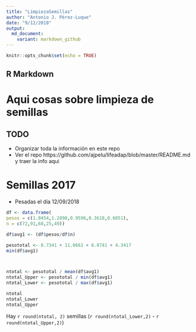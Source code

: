 ```yaml
---
title: "LimpiezaSemillas"
author: "Antonio J. Pérez-Luque"
date: "9/12/2018"
output:  
  md_document:
    variant: markdown_github
---
```


```r
knitr::opts_chunk$set(echo = TRUE)
```

## R Markdown

# Aqui cosas sobre limpieza de semillas 

## TODO
* Organizar toda la información en este repo
* Ver el repo https://github.com/ajpelu/lifeadap/blob/master/README.md y traer la info aqui


# Semillas 2017 

* Pesadas el día  12/09/2018


```r
df <- data.frame(
pesos = c(1.0454,1.2898,0.9596,0.3618,0.6851),
n = c(72,91,68,25,49))

df$avg1 <- (df$pesos/df$n)

pesototal <- 8.7341 + 11.0661 + 6.8741 + 4.3417
min(df$avg1)



ntotal <- pesototal / mean(df$avg1)
ntotal_Upper <- pesototal / min(df$avg1)
ntotal_Lower <- pesototal / max(df$avg1)

ntotal
ntotal_Lower
ntotal_Upper
```

Hay `r round(ntotal, 2)` semillas (`r round(ntotal_Lower,2)` - `r round(ntotal_Upper,2)`)